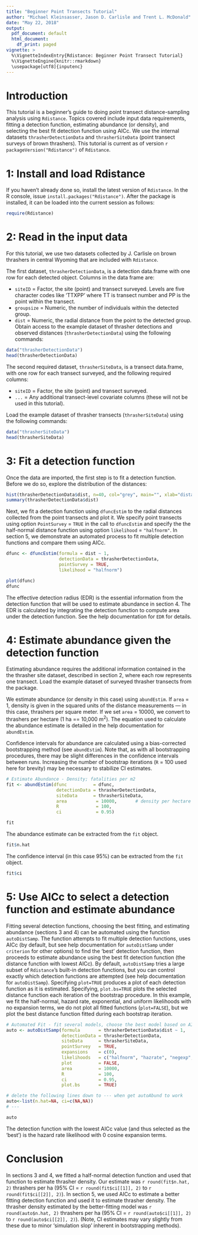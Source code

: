 ```yaml
---
title: "Beginner Point Transects Tutorial"
author: "Michael Kleinsasser, Jason D. Carlisle and Trent L. McDonald"
date: "May 22, 2018"
output:
  pdf_document: default
  html_document:
    df_print: paged
vignette: >
  %\VignetteIndexEntry{Rdistance: Beginner Point Transect Tutorial}
  %\VignetteEngine{knitr::rmarkdown}
  \usepackage[utf8]{inputenc}
---
```



# Introduction

This tutorial is a beginner's guide to doing point transect distance-sampling analysis using `Rdistance`.  Topics covered include input data requirements, fitting a detection function, estimating abundance (or density), and selecting the best fit detection function using AICc. We use the internal datasets `thrasherDetectionData` and `thrasherSiteData` (point transect surveys of brown thrashers). This tutorial is current as of version `r packageVersion("Rdistance")` of `Rdistance`.

# 1: Install and load Rdistance

If you haven't already done so, install the latest version of `Rdistance`.  In the R console, issue `install.packages("Rdistance")`.  After the package is installed, it can be loaded into the current session as follows:
```r
require(Rdistance)
```

# 2: Read in the input data

For this tutorial, we use two datasets collected by 
J. Carlisle on brown thrashers in central Wyoming that are 
included with `Rdistance`. 

The first dataset, `thrasherDetectionData`, is a detection data.frame
with one row for each detected object. Columns in the data frame are:

* `siteID` = Factor, the site (point) and transect surveyed. Levels are 
five character codes like 'TTXPP' where TT is transect number and PP is 
the point within the transect.
* `groupsize` = Numeric, the number of individuals within the detected group.
* `dist` = Numeric, the radial distance from the point to the detected group. 
Obtain access to the example dataset of thrasher detections and observed distances (`thrasherDetectionData`) using the following commands:

```r
data("thrasherDetectionData")
head(thrasherDetectionData)
```

The second required dataset, `thrasherSiteData`, is a transect data.frame, with one row for each transect surveyed, and the following required columns:

* `siteID` = Factor, the site (point) and transect surveyed.
* `...` = Any additional transect-level covariate columns (these will not be used in this tutorial).

Load the example dataset of thrasher transects (`thrasherSiteData`) using the following commands:

```r
data("thrasherSiteData")
head(thrasherSiteData)
```

# 3: Fit a detection function

Once the data are imported, the first step is to fit a detection function. Before we do so, explore the distribution of the distances:

```r
hist(thrasherDetectionData$dist, n=40, col="grey", main="", xlab="distance (m)")
summary(thrasherDetectionData$dist)
```

Next, we fit a detection function using `dfuncEstim`
to the radial distances collected from the point transects and 
plot it.  We specify point transects using option `PointSurvey` = `TRUE`
in the call to `dfuncEstim` and specify the the half-normal 
distance function using option `likelihood` = `"halfnorm"`. 
In section 5, we demonstrate an automated process to fit
multiple detection functions and compare them using AICc. 

```r

dfunc <- dfuncEstim(formula = dist ~ 1,
                    detectionData = thrasherDetectionData, 
                    pointSurvey = TRUE, 
                    likelihood = "halfnorm")

plot(dfunc)
dfunc
```

The effective detection radius (EDR) is the essential information from the detection function that will be used to estimate abundance in section 4. The EDR is calculated by integrating the detection function to compute area under the detection function. See the help documentation for `EDR` for details.

# 4: Estimate abundance given the detection function

Estimating abundance requires the additional information contained in the the thrasher site dataset, described in section 2, where each row represents one transect. Load the example dataset of surveyed thrasher transects from the package. 

We estimate abundance (or density in this case) using `abundEstim`.  If `area` = 1, density is given in the squared units of the distance measurements --- in this case, thrashers per square meter.  If we set `area` = 10000, we convert to thrashers per hectare (1 ha == 10,000 m^2^). The equation used to calculate the abundance estimate is detailed in the help documentation for `abundEstim`.

Confidence intervals for abundance are calculated using a bias-corrected bootstrapping method (see `abundEstim`).  Note that, as with all bootstrapping procedures, there may be slight differences in the confidence intervals between runs.  Increasing the number of bootstrap iterations (`R` = 100 used here for brevity) may be necessary to stabilize CI estimates.


```r

# Estimate Abundance - Density; fatalities per m2
fit <- abundEstim(dfunc          = dfunc,
                   detectionData = thrasherDetectionData,
                   siteData      = thrasherSiteData,
                   area           = 10000,       # density per hectare
                   R              = 100, 
                   ci             = 0.95)
```

```r
fit
```

The abundance estimate can be extracted from the `fit` object.

```r
fit$n.hat
```

The confidence interval (in this case 95%) can be extracted from the `fit` object.

```r
fit$ci
```

# 5: Use AICc to select a detection function and estimate abundance

Fitting several detection functions, choosing the best fitting, and
estimating abundance (sections 3 and 4) can be automated using the 
function `autoDistSamp`. The function attempts to fit multiple 
detection functions, uses AICc (by default, but see help 
documentation for `autoDistSamp` under `criterion` for other options) 
to find the 'best' detection function, then proceeds to estimate 
abundance using the best fit detection function (the distance 
function with lowest AICc). By default, `autoDistSamp` tries a 
large subset of `Rdistance`'s built-in detection functions, but 
you can control exactly which detection functions are attempted 
(see help documentation for `autoDistSamp`). Specifying `plot=TRUE` 
produces a plot of each detection function as it is estimated. 
Specifying, `plot.bs=TRUE` plots the selected distance function
each iteration of the bootstrap procedure.  In this example, we 
fit the half-normal, hazard rate, exponential, and uniform likelihoods 
with no expansion terms, we do not plot all fitted functions 
(`plot=FALSE`), but we plot the best distance function 
fitted during each bootstrap iteration. 

```r

# Automated Fit - fit several models, choose the best model based on AIC
auto <- autoDistSamp(formula       = thrasherDetectionData$dist ~ 1,
                     detectionData = thrasherDetectionData,
                     siteData      = thrasherSiteData,
                     pointSurvey   = TRUE,
                     expansions    = c(0),
                     likelihoods   = c("halfnorm", "hazrate", "negexp", "uniform"),
                     plot          = FALSE,
                     area          = 10000,
                     R             = 100,
                     ci            = 0.95,
                     plot.bs       = TRUE)

```

```r
# delete the following lines down to --- when get autoAbund to work
auto<-list(n.hat=NA, ci=c(NA,NA))
# ---

auto
```

The detection function with the lowest AICc value (and thus selected as the 'best') is the hazard rate likelihood with 0 cosine expansion terms.

# Conclusion

In sections 3 and 4, we fitted a half-normal detection function and used that function to estimate thrasher density.  Our estimate was `r round(fit$n.hat, 2)` thrashers per ha (95% CI = `r round(fit$ci[[1]], 2)` to `r round(fit$ci[[2]], 2)`). In section 5, we used AICc to estimate a
better fitting detection function and used it to estimate thrasher density.  The thrasher density estimated by the better-fitting model
was `r round(auto$n.hat, 2)` thrashers per ha (95% CI = `r round(auto$ci[[1]], 2)` to `r round(auto$ci[[2]], 2)`). (Note, CI estimates may vary slightly from these due to minor 'simulation slop' inherent in bootstrapping methods).




















